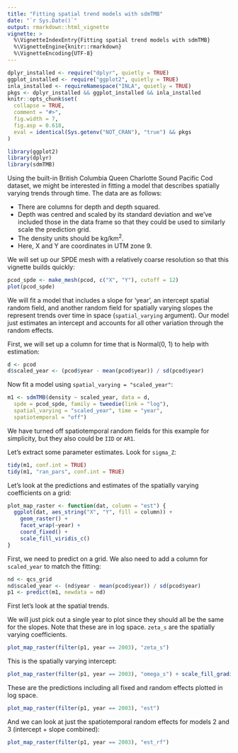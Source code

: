 ```yaml
---
title: "Fitting spatial trend models with sdmTMB"
date: "`r Sys.Date()`"
output: rmarkdown::html_vignette
vignette: >
  %\VignetteIndexEntry{Fitting spatial trend models with sdmTMB}
  %\VignetteEngine{knitr::rmarkdown}
  %\VignetteEncoding{UTF-8}
---
```


```r
dplyr_installed <- require("dplyr", quietly = TRUE)
ggplot_installed <- require("ggplot2", quietly = TRUE)
inla_installed <- requireNamespace("INLA", quietly = TRUE)
pkgs <- dplyr_installed && ggplot_installed && inla_installed
knitr::opts_chunk$set(
  collapse = TRUE,
  comment = "#>",
  fig.width = 7,
  fig.asp = 0.618,
  eval = identical(Sys.getenv("NOT_CRAN"), "true") && pkgs
)
```

```r
library(ggplot2)
library(dplyr)
library(sdmTMB)
```

Using the built-in British Columbia Queen Charlotte Sound Pacific Cod dataset, we might be interested in fitting a model that describes spatially varying trends through time. The data are as follows:

- There are columns for depth and depth squared.
- Depth was centred and scaled by its standard deviation and we've included those in the data frame so that they could be used to similarly scale the prediction grid.
- The density units should be kg/km^2^.
- Here, X and Y are coordinates in UTM zone 9.

We will set up our SPDE mesh with a relatively coarse resolution so that this vignette builds quickly:

```r
pcod_spde <- make_mesh(pcod, c("X", "Y"), cutoff = 12)
plot(pcod_spde)
```

We will fit a model that includes a slope for 'year', an intercept spatial random field, and another random field for spatially varying slopes the represent trends over time in space (`spatial_varying` argument). Our model just estimates an intercept and accounts for all other variation through the random effects.

First, we will set up a column for time that is Normal(0, 1) to help with estimation:

```r
d <- pcod
d$scaled_year <- (pcod$year - mean(pcod$year)) / sd(pcod$year)
```

Now fit a model using `spatial_varying = "scaled_year"`:

```r
m1 <- sdmTMB(density ~ scaled_year, data = d,
  spde = pcod_spde, family = tweedie(link = "log"),
  spatial_varying = "scaled_year", time = "year",
  spatiotemporal = "off")
```

We have turned off spatiotemporal random fields for this example for simplicity, but they also could be `IID` or `AR1`.

Let's extract some parameter estimates. Look for `sigma_Z`:

```r
tidy(m1, conf.int = TRUE)
tidy(m1, "ran_pars", conf.int = TRUE)
```

Let's look at the predictions and estimates of the spatially varying coefficients on a grid:

```r
plot_map_raster <- function(dat, column = "est") {
  ggplot(dat, aes_string("X", "Y", fill = column)) +
    geom_raster() +
    facet_wrap(~year) +
    coord_fixed() +
    scale_fill_viridis_c()
}
```

First, we need to predict on a grid. We also need to add a column for `scaled_year` to match the fitting:

```r
nd <- qcs_grid
nd$scaled_year <- (nd$year - mean(pcod$year)) / sd(pcod$year)
p1 <- predict(m1, newdata = nd)
```

First let's look at the spatial trends.

We will just pick out a single year to plot since they should all be the same for the slopes. Note that these are in log space. `zeta_s` are the spatially varying coefficients.

```r
plot_map_raster(filter(p1, year == 2003), "zeta_s")
```

This is the spatially varying intercept:

```r
plot_map_raster(filter(p1, year == 2003), "omega_s") + scale_fill_gradient2()
```

These are the predictions including all fixed and random effects plotted in log space.

```r
plot_map_raster(filter(p1, year == 2003), "est")
```

And we can look at just the spatiotemporal random effects for models 2 and 3 (intercept + slope combined):

```r
plot_map_raster(filter(p1, year == 2003), "est_rf")
```
